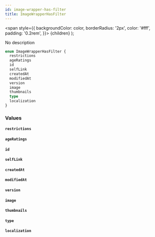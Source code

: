 ```yaml
---
id: image-wrapper-has-filter
title: ImageWrapperHasFilter
---
```


<span
style={{
      backgroundColor: color,
      borderRadius: '2px',
      color: '#fff',
      padding: '0.2rem',
    }}>
{children}
</span>
);

No description

```graphql
enum ImageWrapperHasFilter {
  restrictions
  ageRatings
  id
  selfLink
  createdAt
  modifiedAt
  version
  image
  thumbnails
  type
  localization
}
```

### Values

#### `restrictions`

#### `ageRatings`

#### `id`

#### `selfLink`

#### `createdAt`

#### `modifiedAt`

#### `version`

#### `image`

#### `thumbnails`

#### `type`

#### `localization`
